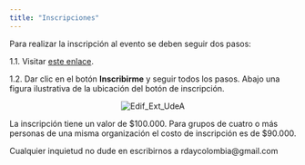 ```yaml
---
title: "Inscripciones"
---
```


Para realizar la inscripción al evento se deben seguir dos pasos:


1.1. Visitar [este enlace](https://www.udea.edu.co/wps/portal/udea/web/inicio/go?goid=portafolioext&q=25645&events=true).

1.2. Dar clic en el botón **Inscribirme** y seguir todos los pasos. Abajo una figura ilustrativa de la ubicación del botón de inscripción.

<center>
<img src="imagenes/guia_inscripcion.png" alt="Edif_Ext_UdeA" style="max-width: 35%;">
</center>

La inscripción tiene un valor de $100.000. Para grupos de cuatro o más personas de una misma organización el costo de inscripción es de $90.000.

Cualquier inquietud no dude en escribirnos a rdaycolombia@gmail.com
